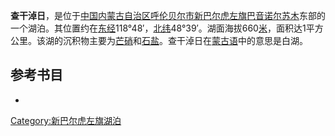 {{coord|48|39|N|118|48|E|display=title}}
'''查干淖日'''，是位于[[中国|中国]][[内蒙古自治区|内蒙古自治区]][[呼伦贝尔市|呼伦贝尔市]][[新巴尔虎左旗|新巴尔虎左旗]][[巴音诺尔苏木|巴音诺尔苏木]]东部的一个湖泊。其位置约在[[东经|东经]]118°48′，[[北纬|北纬]]48°39′。湖面海拔660[[米_(單位)|米]]，面积达1平方公里。该湖的沉积物主要为[[芒硝|芒硝]]和[[石盐|石盐]]。查干淖日在[[蒙古语|蒙古语]]中的意思是白湖。
== 参考书目 ==
*{{cite book|author=牧寒 |title=《内蒙古湖泊》 |year=2003 |publisher=内蒙古人民出版社 |isbn=9787204039883  }}
{{模板:呼伦贝尔市湖泊}}
{{内蒙古小作品}}

[[Category:新巴尔虎左旗湖泊|Category:新巴尔虎左旗湖泊]]